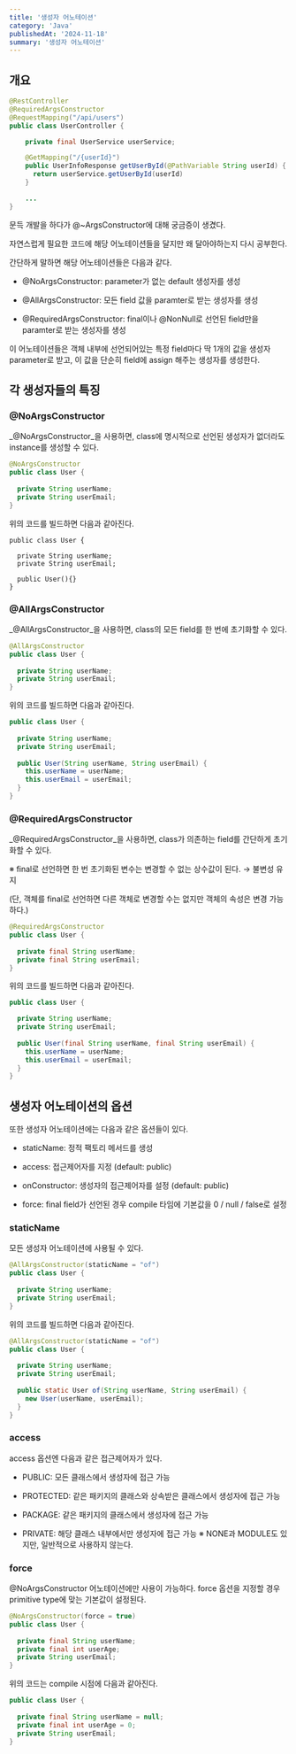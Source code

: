 ```yaml
---
title: '생성자 어노테이션'
category: 'Java'
publishedAt: '2024-11-18'
summary: '생성자 어노테이션'
---
```

## 개요
```java
@RestController
@RequiredArgsConstructor
@RequestMapping("/api/users")
public class UserController {

    private final UserService userService;

    @GetMapping("/{userId}")
    public UserInfoResponse getUserById(@PathVariable String userId) {
      return userService.getUserById(userId)
    }

    ...   
}
```

문득 개발을 하다가 @~ArgsConstructor에 대해 궁금증이 생겼다.

자연스럽게 필요한 코드에 해당 어노테이션들을 달지만 왜 달아야하는지 다시 공부한다.

간단하게 말하면 해당 어노테이션들은 다음과 같다.

- @NoArgsConstructor: parameter가 없는 default 생성자를 생성

- @AllArgsConstructor: 모든 field 값을 paramter로 받는 생성자를 생성

- @RequiredArgsConstructor: final이나 @NonNull로 선언된 field만을 paramter로 받는 생성자를 생성

이 어노테이션들은 객체 내부에 선언되어있는 특정 field마다 딱 1개의 값을 생성자 parameter로 받고, 이 값을 단순히 field에 assign 해주는 생성자를 생성한다.

## 각 생성자들의 특징

### @NoArgsConstructor

_@NoArgsConstructor_을 사용하면, class에 명시적으로 선언된 생성자가 없더라도 instance를 생성할 수 있다.
```java
@NoArgsConstructor
public class User {
  
  private String userName;
  private String userEmail;
}
```
위의 코드를 빌드하면 다음과 같아진다.
```
public class User {

  private String userName;
  private String userEmail;
  
  public User(){}
}
```
### @AllArgsConstructor

_@AllArgsConstructor_을 사용하면, class의 모든 field를 한 번에 초기화할 수 있다.
```java
@AllArgsConstructor
public class User {
  
  private String userName;
  private String userEmail;
}
```
위의 코드를 빌드하면 다음과 같아진다.
```java
public class User {
  
  private String userName;
  private String userEmail;
  
  public User(String userName, String userEmail) {
    this.userName = userName;
    this.userEmail = userEmail;
  }
}
```
### @RequiredArgsConstructor

_@RequiredArgsConstructor_을 사용하면, class가 의존하는 field를 간단하게 초기화할 수 있다.

※ final로 선언하면 한 번 초기화된 변수는 변경할 수 없는 상수값이 된다. → 불변성 유지

(단, 객체를 final로 선언하면 다른 객체로 변경할 수는 없지만 객체의 속성은 변경 가능하다.)
```java
@RequiredArgsConstructor
public class User {
  
  private final String userName;
  private final String userEmail;
}
```
위의 코드를 빌드하면 다음과 같아진다.
```java
public class User {

  private String userName;
  private String userEmail;
  
  public User(final String userName, final String userEmail) {
    this.userName = userName;
    this.userEmail = userEmail;
  }
}
```
## 생성자 어노테이션의 옵션

또한 생성자 어노테이션에는 다음과 같은 옵션들이 있다.

- staticName: 정적 팩토리 메서드를 생성

- access: 접근제어자를 지정 (default: public)

- onConstructor: 생성자의 접근제어자를 설정 (default: public)

- force: final field가 선언된 경우 compile 타임에 기본값을 0 / null / false로 설정

### staticName

모든 생성자 어노테이션에 사용될 수 있다.
```java
@AllArgsConstructor(staticName = "of")
public class User {
  
  private String userName;
  private String userEmail;
}
```
위의 코드를 빌드하면 다음과 같아진다.
```java
@AllArgsConstructor(staticName = "of")
public class User {
  
  private String userName;
  private String userEmail;
  
  public static User of(String userName, String userEmail) {
    new User(userName, userEmail);
  }
}
```
### access

access 옵션엔 다음과 같은 접근제어자가 있다.

- PUBLIC: 모든 클래스에서 생성자에 접근 가능

- PROTECTED: 같은 패키지의 클래스와 상속받은 클래스에서 생성자에 접근 가능

- PACKAGE: 같은 패키지의 클래스에서 생성자에 접근 가능

- PRIVATE: 해당 클래스 내부에서만 생성자에 접근 가능
※ NONE과 MODULE도 있지만, 일반적으로 사용하지 않는다.

### force

@NoArgsConstructor 어노테이션에만 사용이 가능하다. force 옵션을 지정할 경우 primitive type에 맞는 기본값이 설정된다.
```java
@NoArgsConstructor(force = true)
public class User {
  
  private final String userName;
  private final int userAge;
  private String userEmail;
}
```
위의 코드는 compile 시점에 다음과 같아진다.
```java
public class User {
  
  private final String userName = null;
  private final int userAge = 0;
  private String userEmail;
}
```